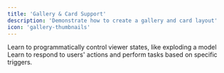 ```yaml
---
title: 'Gallery & Card Support'
description: 'Demonstrate how to create a gallery and card layout'
icon: 'gallery-thumbnails'
---
```


<CardGroup cols={2}>
  <Card
    title="Controlling Viewer states"
    img="/image1.png"
    href="/poc-tests/gallery/controlling-viewer-states.mdx"
  >
    Learn to programmatically control viewer states, like exploding a model
  </Card>
  <Card
    title="Handling Viewer events"
    icon="image"
    href="/poc-tests/gallery/handling-viewer-events.mdx"
  >
    Learn to respond to users' actions and perform tasks based on specific triggers.
  </Card>
</CardGroup>
